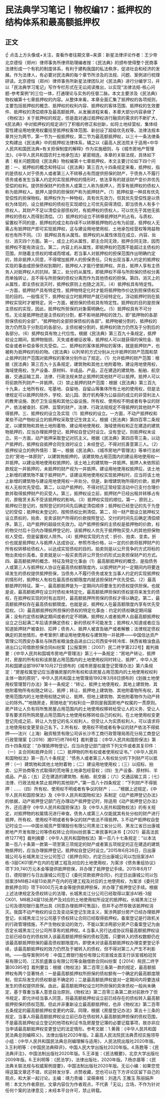 # 民法典学习笔记丨物权编17：抵押权的结构体系和最高额抵押权
## 正文
☝ 点击上方头像或+关注，查看作者往期文章~来源：新星法律评论作者：王少帝 北京德恒（郑州）律师事务所律师助理编者按：《民法典》的颁布使得整个民商事法律形成一个有机的制度体系，有利于建构我国的私法秩序，促进社会和经济的发展。作为法律人，有必要对民法典的每个章节所涉及的法规、问题、案例进行梳理研读。北京德恒（郑州）律师事务所新星法律团队对《民法典》进行分编学习，并以「民法典学习笔记」写作专栏形式在无讼阅读推出，以实现“法律法规-核心问题-参考案例”的三位一体，打通理论与实务的任督二脉。本文主要涉及《民法典》物权编第十七章抵押权的内容。从整体来看，本章全面汇集了抵押权的各项规则，主要包括抵押权的概念、抵押权的权利内容、抵押权的客体范围、抵押权的生效要件、抵押权的清偿顺序及最高额抵押。从发展进程来看，本章大部分内容承继了《物权法》关于抵押权的规定，但是面对通过抵押权进行融资的需求的不断扩大，《民法典》中对抵押权的规定进行了积极的修正和创新，如将土地经营权、集体经营性建设用地使用权囊括至抵押权客体范围、新创设了超级优先权等。法律法规本章共分为两节，第一节为一般抵押权，第二节为最高额抵押权，以三十一条法律条文构建出《民法典》中的抵押权法律体系，辅之以《最高人民法院关于适用<中华人民共和国民法典>有关担保制度的解释》作为实施细则，与《城市房地产管理法》、《中华人民共和国农村土地承包法》紧密相连。本章的关联法规，具体如下表：相关问题围绕《民法典》物权编第十七章抵押权，本文主要讨论如下四个问题：一、抵押权的概念和特征以《民法典》第三百九十四条规定来看，抵押权，指的是债权人对于债务人或者第三人不转移占有而提供担保的财产，于债务人不履行债务或者发生当事人约定的实现抵押权的情形时，依法享有的就该财产变价并优先受偿的权利。提供担保财产的债务人或第三人称为抵押人，而享有抵押权的债权人称为抵押权人。抵押人提供的担保财产称为抵押财产。（1）抵押权是一种具有优先受偿性的担保物权。抵押权作为一种物权，具有优先效力，但其优先受偿性是以债权为体现的，设立抵押权的债权在实现顺位上可优先获得清偿，即当债务人有多个债权人，其财产不足以清偿全部债权时，有抵押权的债权人，可以优先于其他无抵押权的债权人而得到清偿。（2）抵押权的设立不转移抵押财产的占有。与质权、留置权不同的是，抵押权的成立和存续不以转移抵押物的占有为前提，抵押权人无需占有抵押财产即可实现抵押权，这与建设用地使用权、土地承包经营权等用益物权也有所不同。（3）抵押权具有从属性。抵押权的从属性体现在成立、内容、处分、消灭四个方面。第一，成立上的从属性，即主合同无效，抵押合同无效，因而抵押权不能有效设立。第二，内容上的从属性，即抵押权的范围不能超过主债权的范围，并随着主债权的增减而增减。若当事人对抵押权的担保范围作出明确约定的，除非抵押人同意，不得增加抵押人的担保责任。只有出现当事人约定的抵押权实现的事由或担保债权到期时，抵押权人才能行使抵押权。并且，抵押人享有主债务人对抵押权人的抗辩。第三，处分的从属性，即抵押权不得与所担保的债权分离而单独转让，且不得与所担保的债权分离而作为其他债权的担保。第四，消灭上的从属性，即主债权消灭时，抵押权原则上也随之消灭。（4）抵押权具有特定性。一方面，抵押财产具有特定性，抵押物特定化时才能将抵押物作价达到担保债权实现的目的。一般情况下，抵押权设立时抵押财产就已经特定化，浮动抵押时则在抵押权实现时才被特定。另一方面，被担保的债权具有特定性。抵押权的目的是担保主债权的实现，因此，抵押权所担保的对象需明确化。（5）抵押权具有不可分性。无论是抵押物还是主债权的分割，都不影响抵押权的效力。即“抵押物的各部担保债权的全部”，“抵押物的全部担保债权的各部”。抵押物被分割的，抵押权的效力仍然及于分割后的各部分。主债权被分割的，抵押权的效力仍然及于分割后的各部分。（6）抵押权具有物上代位性。根据《民法典》第三百九十条规定，抵押权设立期间，抵押物毁损、灭失或者被征收等，抵押权人可以就获得的保险金、赔偿金或者补偿金等优先受偿。二、抵押权的客体抵押权的客体，就是抵押财产，也被称为抵押权的标的物。《民法典》以列举的方式分别从允许抵押的财产范围和禁止抵押的财产范围对抵押权的客体分别作出了规定。（1）允许抵押的财产范围：根据《民法典》第三百九十五条规定，建筑物和其他土地附着物，建设用地使用权，海域使用权，生产设备、原材料、半成品、产品，正在建造的建筑物、船舶、航空器，交通运输工具，法律、行政法规未禁止抵押的其他财产可以抵押。抵押人可以将前款所列财产一并抵押。（2）禁止抵押的财产范围：根据《民法典》第三百九十九条，土地所有权，宅基地、自留地、自留山等集体所有土地的使用权，但是法律规定可以抵押的除外，学校、幼儿园、医疗机构等为公益目的成立的非营利法人的教育设施、医疗卫生设施和其他公益设施，所有权、使用权不明或者有争议的财产，依法被查封、扣押、监管的财产，法律、行政法规规定不得抵押的其他财产不得抵押。三、抵押权的设立及实现（1）抵押权的设立。一方面，不动产抵押权和某些不动产物权设立的抵押权采取登记生效主义。根据《民法典》第四百零二条规定，以建筑物和其他土地附着物、建设用地使用权、海域使用权和正在建造的建筑物抵押的，应当办理抵押登记，抵押权自登记时设立。没有登记，则抵押权未设立。另一方面，动产抵押采取登记对抗主义。根据《民法典》第四百零三条，以动产抵押的，抵押权自抵押合同生效时设立；未经登记，不得对抗善意第三人。（2）抵押权设立的例外情形：第一，根据《民法典》、《城市房地产管理法》等单行法树立的“房地一体原则”，以建筑物抵押的，该建筑物占用范围内的建设用地使用权一并抵押。以建设用地使用权抵押的，该土地上的建筑物一并抵押。抵押人未依照前款规定一并抵押的，未抵押的财产视为一并抵押。建设用地使用权抵押后，该土地上新增的建筑物不属于抵押财产。该建设用地使用权实现抵押权时，应当将该土地上新增的建筑物与建设用地使用权一并处分。但是，新增建筑物所得的价款，抵押权人无权优先受偿。第二，以动产抵押的，不得对抗正常经营活动中已支付合理价款并取得抵押财产的买受人。第三，抵押权设立前，抵押财产已经出租并转移占有的，原租赁关系不受该抵押权的影响。（3）抵押权实现的顺位。第一，原则上，抵押权已登记的，按照登记的时间先后确定清偿顺序；抵押权已经登记的先于为登记的受偿；抵押权未登记的，按照债权比例清偿。第二，同一财产既设立抵押权又设立质权的，拍卖、变卖该财产所得的价款按照登记、交付的时间先后确定清偿顺序。第三，动产抵押的超级优先效力。动产抵押担保的主债权是抵押物的价款，标的物交付后十日内办理抵押登记的，该抵押权人优先于抵押物买受人的其他担保物权人受偿，但是留置权人除外。（4）抵押权实现的方式：折价、拍卖、变卖。折价也就是抵押权人与抵押人达成协议，参照市场价格，以一定的价款将抵押财产的所有权转移给债权人，以达成实现债权的目的。拍卖则是以公开竞争的方式将标的物出卖给价高者。变卖就是以一般买卖而非公开竞价的形式出卖担保财产的方式。四、最高额抵押的概念、特征及特定化事由（1）最高额抵押权的概念，是指债务人或第三人与抵押权人协议在最高债权额限度内，以抵押财产对一定期间内将要连续发生的债权提供抵押担保，当债务人不履行债务或发生当事人约定的实现抵押权的情形时，抵押权人有权在最高债权额限度内就该担保财产优先受偿。（2）最高额抵押的特征。第一，最高额抵押是为一定期间内将要发生的债权提供担保。也就是说，最高额抵押在设立时债权未特定化，最高额抵押担保的债权是将来发生的债权，在抵押权实现的时有出现时，最高额抵押所担保的债权才得以确定。第二，最高额抵押权存在最高债权额限度。也就是说，抵押权人在最高额限度内享有优先受偿权。（3）最高额抵押权所担保的债权的特定化事由：约定的债权确定期间届满；没有约定债权确定期间或者约定不明确，抵押权人或者抵押人自最高额抵押权设立之日起满二年后请求确定债权；新的债权不可能发生；抵押权人知道或者应当知道抵押财产被查封、扣押；债务人、抵押人被宣告破产或者解散；法律规定债权确定的其他情形。参考案例1.建设用地使用权与建筑物一并抵押——中国信达资产管理公司西安办事处与陕西省粮油食品进出口公司西安中转冷库、陕西省粮油食品进出口公司借款担保合同纠纷案【公报案例：（2007）民二终字第222号】裁判摘要：《中华人民共和国城市房地产管理法》第三十一条规定：“房地产转让、抵押时，房屋的所有权和该房屋占用范围内的土地使用权同时转让、抵押”，中华人民共和国建设部1997年10月27日颁布的《城市房屋权属登记管理办法》第六条规定：“房屋权属登记应当遵循房屋的所有权和该房屋占用范围内的土地使用权权利主体一致的原则”，中华人民共和国土地管理局1992年3月8日颁布的《划拨土地使用权管理暂行办法》第十一条规定：“转让、抵押土地使用权，其地上建筑物、其他附着物所有权随之转让、抵押；转让、抵押地上建筑物、其他附着物所有权，其使用范围内的土地使用权随之转让、抵押。但地上建筑物、其他附着物作为动产转让的除外。”“地随房走，房随地走”的权利合一原则是我国房地产权属的一贯原则。房产转让人负有将所售房屋占用范围内的土地使用权移转给受让人的义务，受让人享有要求将所购房屋占用范围内土地使用权移转给自己的权利。在土地使用权变更登记完成之前，转让人为登记的名义权利人，但受让人为实质权利人，可以请求将土地使用权变更至自己名下。2.所有权、使用权不明或者有争议的财产依法不得抵押——法兴（上海）融资租赁有限公司诉长沙市工商行政管理局雨花分局工商登记行政管理案【（2016）湘01行终786号】裁判要旨：《中华人民共和国担保法》第四十四条规定：“办理抵押物登记，应当向登记部门提供下列文件或者其复印件：（一）主合同和抵押合同；（二）抵押物的所有权或者使用权证书。”《中华人民共和国物权法》第一百八十条规定：“债务人或者第三人有权处分的下列财产可以抵押：（一）建筑物和其他土地附着物；（二）建设用地使用权；（三）以招标、拍卖、公开协商等方式取得的荒地等土地承包经营权；（四）生产设备、原材料、半成品、产品；（五）正在建造的建筑物、船舶、航空器；（六）交通运输工具；（七）法律、行政法规未禁止抵押的其他财产。”第一百八十四条规定：“下列财产不得抵押：……（四）所有权、使用权不明或者有争议的财产；……”根据上述规定，《中华人民共和国担保法》及《中华人民共和国物权法》系制定《动产抵押登记办法》的依据，动产抵押登记部门在办理动产抵押登记时，除适用《动产抵押登记办法》外，还应遵守《中华人民共和国担保法》及《中华人民共和国物权法》的有关规定，对抵押物的权属情况进行审查。债务人或第三人仅能就其有处分权的财产进行抵押，所有权、使用权不明或者有争议的财产依法不得抵押。3.不动产抵押权自登记时设立——中国长城资产管理股份有限公司黑龙江省分公司、黑龙江省日出康城房地产开发有限公司等债权转让合同纠纷民事二审民事判决书【（2021）最高法民终1277号】裁判摘要：《中华人民共和国物权法》第一百八十七条规定：“以本法第一百八十条第一款第一项至第三项规定的财产或者第五项规定的正在建造的建筑物抵押的，应当办理抵押登记。抵押权自登记时设立。”2015年6月26日，日出康城公司与长城黑龙江分公司签订《抵押合同》，约定日出康城公司以包括案涉A1栋-3层CK01房产在内的在建工程及对应的土地使用权，为案涉《债务重组协议》项下39,740万元本金等提供抵押担保，并办理了抵押登记手续。2015年6月17日，德阳银行与日出康城公司签订《委托贷款抵押合同》，约定日出康城公司以包括案涉M8栋24层13处房产在内的在建工程及对应的土地使用权，为案涉《委托贷款抵押合同》项下6000万元本金等提供抵押担保，并办理了抵押登记手续。根据上述法律规定及债权转让的法理，长城黑龙江分公司已经取得以案涉A1栋-3层CK01、M8栋24层13处房产及对应的土地使用权所设定的抵押权。长城黑龙江分公司及德阳银行虽然出具《同意办理抵押可售函》，但并不必然导致该抵押权消灭。我国不动产物权的设立及变动采登记生效主义，案涉两部分房产已经办理抵押登记，长城黑龙江分公司基于债权转让合同已经取得抵押权。备案登记是行政机关的行政管理措施，不产生物权变动的效力，不能以案涉两部分房产已备案登记为由否定长城黑龙江分公司所享有的抵押权。4.当事人另行达成协议将最高额抵押权设立前已经存在的债权转入该最高额抵押担保的债权范围，只要转入的债权数额仍在该最高额抵押担保的最高债权额限度内，即使未对该最高额抵押权办理变更登记手续，该最高额抵押权的效力仍然及于被转入的债权，但不得对第三人产生不利影响。——指导案例95号：中国工商银行股份有限公司宣城龙首支行诉宣城柏冠贸易有限公司、江苏凯盛置业有限公司等金融借款合同纠纷案【（2014）皖民二终字第00395号】裁判要旨：根据《物权法》第二百零三条第一款的规定，最高额抵押权有两个显著特点：一是最高额抵押权所担保的债权额有一个确定的最高额度限制，但实际发生的债权额是不确定的；二是最高额抵押权是对一定期间内将要连续发生的债权提供担保。由此，最高额抵押权设立时所担保的具体债权一般尚未确定，基于尊重当事人意思自治原则，《物权法》第二百零三条第二款对前款作了但书规定，即允许经当事人同意，将最高额抵押权设立前已经存在的债权转入最高额抵押担保的债权范围，但此并非重新设立最高额抵押权，也非《物权法》第二百零五条规定的最高额抵押权变更的内容。同理，根据《房屋登记办法》第五十三条的规定，当事人将最高额抵押权设立前已存在债权转入最高额抵押担保的债权范围，不是最高抵押权设立登记的他项权利证书及房屋登记簿的必要记载事项，故亦非应当申请最高额抵押权变更登记的法定情形。参考文献：1.黄薇：《中华人民共和国民法典总则编释义》，法律出版社2020年版。2.最高人民法院民法典贯彻实施领导小组：《中华人民共和国民法典总则编理解与适用》，人民法院出版社2020年版。3.王利明等：《中国民法典释评》，中国人民大学出版社2020年版。4.陈甦等：《民法典评注》，中国法制出版社2020年版。5.王泽鉴：《民法概要》，北京大学出版社2009年版。6.王利明等：《民法学》，法律出版社，2020年版。7.杨亦晨等：《民法典关联法规与权威案例提要》，中国法制出版社2020年版。无讼小编：如果您觉得这篇文章还不错，欢迎转发分享、点赞收藏，您也可以在下方评论区留下自己的观点，和大家一起讨论。主编：靖力责编：梁萌审核：刘逸凡 王雅玉 陈丽娟声明：本文为作者原创，文章内容仅为作者观点，不代表「无讼」立场，不作为针对任何个案的法律意见；未经本平台许可，禁止转载。